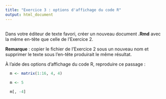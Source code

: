 ```yaml
---
title: "Exercice 3 : options d'affichage du code R"
output: html_document
---
```


## 

Dans votre éditeur de texte favori, créer un nouveau document **.Rmd** avec la même en-tête que celle de l'Exercice 2.

**Remarque** : copier le fichier de l'Exercice 2 sous un nouveau nom et supprimer le texte sous l'en-tête produirait le même résultat.

À l'aide des options d'affichage du code R, reproduire ce passage :

```r
  m <- matrix(1:16, 4, 4)
```

```r
  m <- 5
```

```r
  m[, -4]
```